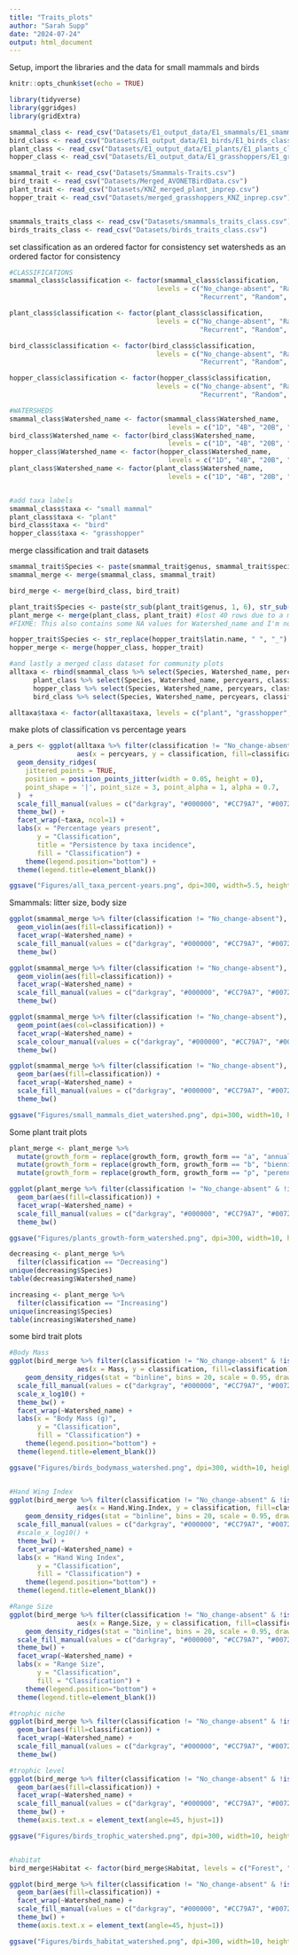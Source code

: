 ```yaml
---
title: "Traits_plots"
author: "Sarah Supp"
date: "2024-07-24"
output: html_document
---
```


Setup, import the libraries and the data for small mammals and birds
```r
knitr::opts_chunk$set(echo = TRUE)

library(tidyverse)
library(ggridges)
library(gridExtra)

smammal_class <- read_csv("Datasets/E1_output_data/E1_smammals/E1_smammals_classified.csv")
bird_class <- read_csv("Datasets/E1_output_data/E1_birds/E1_birds_classified.csv")
plant_class <- read_csv("Datasets/E1_output_data/E1_plants/E1_plants_classified.csv")
hopper_class <- read_csv("Datasets/E1_output_data/E1_grasshoppers/E1_grasshoppers_classified.csv")

smammal_trait <- read_csv("Datasets/Smammals-Traits.csv")
bird_trait <- read_csv("Datasets/Merged_AVONETBirdData.csv")
plant_trait <- read_csv("Datasets/KNZ_merged_plant_inprep.csv")
hopper_trait <- read_csv("Datasets/merged_grasshoppers_KNZ_inprep.csv")


smammals_traits_class <- read_csv("Datasets/smammals_traits_class.csv") 
birds_traits_class <- read_csv("Datasets/birds_traits_class.csv") 
```

set classification as an ordered factor for consistency
set watersheds as an ordered factor for consistency
```r
#CLASSIFICATIONS
smammal_class$classification <- factor(smammal_class$classification,
                                     levels = c("No_change-absent", "Rare", "No_change-present",
                                                "Recurrent", "Random", "Increasing", "Decreasing"))

plant_class$classification <- factor(plant_class$classification,
                                     levels = c("No_change-absent", "Rare", "No_change-present",
                                                "Recurrent", "Random", "Increasing", "Decreasing"))

bird_class$classification <- factor(bird_class$classification,
                                     levels = c("No_change-absent", "Rare", "No_change-present",
                                                "Recurrent", "Random", "Increasing", "Decreasing"))

hopper_class$classification <- factor(hopper_class$classification,
                                     levels = c("No_change-absent", "Rare", "No_change-present",
                                                "Recurrent", "Random", "Increasing", "Decreasing"))

#WATERSHEDS
smammal_class$Watershed_name <- factor(smammal_class$Watershed_name,
                                        levels = c("1D", "4B", "20B", "N1B", "N4D", "N20B"))
bird_class$Watershed_name <- factor(bird_class$Watershed_name,
                                        levels = c("1D", "4B", "20B", "N1B", "N4D", "N20B"))
hopper_class$Watershed_name <- factor(hopper_class$Watershed_name,
                                        levels = c("1D", "4B", "20B", "N1B", "N4D", "N20B"))
plant_class$Watershed_name <- factor(plant_class$Watershed_name,
                                        levels = c("1D", "4B", "20B", "N1B", "N4D", "N20B"))


#add taxa labels
smammal_class$taxa <- "small mammal"
plant_class$taxa <- "plant"
bird_class$taxa <- "bird"
hopper_class$taxa <- "grasshopper"


```


merge classification and trait datasets
```r
smammal_trait$Species <- paste(smammal_trait$genus, smammal_trait$species, sep="_")
smammal_merge <- merge(smammal_class, smammal_trait)

bird_merge <- merge(bird_class, bird_trait)

plant_trait$Species <- paste(str_sub(plant_trait$genus, 1, 6), str_sub(plant_trait$species, 1, 5), sep = "_")
plant_merge <- merge(plant_class, plant_trait) #lost 40 rows due to a mismatch in species (more in the class set)
#FIXME: This also contains some NA values for Watershed_name and I'm not sure why

hopper_trait$Species <- str_replace(hopper_trait$latin.name, " ", "_")
hopper_merge <- merge(hopper_class, hopper_trait)

#and lastly a merged class dataset for community plots
alltaxa <- rbind(smammal_class %>% select(Species, Watershed_name, percyears, classification, taxa),
      plant_class %>% select(Species, Watershed_name, percyears, classification, taxa),
      hopper_class %>% select(Species, Watershed_name, percyears, classification, taxa),
      bird_class %>% select(Species, Watershed_name, percyears, classification, taxa))

alltaxa$taxa <- factor(alltaxa$taxa, levels = c("plant", "grasshopper", "bird", "small mammal"))

```




make plots of classification vs percentage years
```r
a_pers <- ggplot(alltaxa %>% filter(classification != "No_change-absent"), 
                 aes(x = percyears, y = classification, fill=classification)) +
  geom_density_ridges(
    jittered_points = TRUE,
    position = position_points_jitter(width = 0.05, height = 0),
    point_shape = '|', point_size = 3, point_alpha = 1, alpha = 0.7,
  )  +
  scale_fill_manual(values = c("darkgray", "#000000", "#CC79A7", "#0072B2", "#009E73", "#D55E00")) +
  theme_bw() + 
  facet_wrap(~taxa, ncol=1) +
  labs(x = "Percentage years present", 
       y = "Classification", 
       title = "Persistence by taxa incidence",
       fill = "Classification") +
    theme(legend.position="bottom") +
  theme(legend.title=element_blank())

ggsave("Figures/all_taxa_percent-years.png", dpi=300, width=5.5, height=10)

```

Smammals: litter size, body size
```r
ggplot(smammal_merge %>% filter(classification != "No_change-absent"), aes(classification, litters_per_year)) + 
  geom_violin(aes(fill=classification)) +
  facet_wrap(~Watershed_name) +
  scale_fill_manual(values = c("darkgray", "#000000", "#CC79A7", "#0072B2", "#009E73", "#D55E00")) +
  theme_bw()

ggplot(smammal_merge %>% filter(classification != "No_change-absent"), aes(classification, litter_size)) + 
  geom_violin(aes(fill=classification)) +
  facet_wrap(~Watershed_name) +
  scale_fill_manual(values = c("darkgray", "#000000", "#CC79A7", "#0072B2", "#009E73", "#D55E00")) +
  theme_bw()

ggplot(smammal_merge %>% filter(classification != "No_change-absent"), aes(litter_size, litters_per_year)) + 
  geom_point(aes(col=classification)) +
  facet_wrap(~Watershed_name) +
  scale_colour_manual(values = c("darkgray", "#000000", "#CC79A7", "#0072B2", "#009E73", "#D55E00")) +
  theme_bw()

ggplot(smammal_merge %>% filter(classification != "No_change-absent"), aes(diet)) + 
  geom_bar(aes(fill=classification)) +
  facet_wrap(~Watershed_name) +
  scale_fill_manual(values = c("darkgray", "#000000", "#CC79A7", "#0072B2", "#009E73", "#D55E00")) +
  theme_bw()

ggsave("Figures/small_mammals_diet_watershed.png", dpi=300, width=10, height=6)
```


Some plant trait plots
```r
plant_merge <- plant_merge %>% 
  mutate(growth_form = replace(growth_form, growth_form == "a", "annual")) %>%
  mutate(growth_form = replace(growth_form, growth_form == "b", "biennial")) %>%
  mutate(growth_form = replace(growth_form, growth_form == "p", "perennial"))

ggplot(plant_merge %>% filter(classification != "No_change-absent" & !is.na(Watershed_name)), aes(growth_form)) + 
  geom_bar(aes(fill=classification)) +
  facet_wrap(~Watershed_name) +
  scale_fill_manual(values = c("darkgray", "#000000", "#CC79A7", "#0072B2", "#009E73", "#D55E00")) +
  theme_bw()

ggsave("Figures/plants_growth-form_watershed.png", dpi=300, width=10, height=6)

decreasing <- plant_merge %>% 
  filter(classification == "Decreasing")
unique(decreasing$Species)
table(decreasing$Watershed_name)

increasing <- plant_merge %>% 
  filter(classification == "Increasing")
unique(increasing$Species)
table(increasing$Watershed_name)

```

some bird trait plots
```r
#Body Mass
ggplot(bird_merge %>% filter(classification != "No_change-absent" & !is.na(Watershed_name)), 
                 aes(x = Mass, y = classification, fill=classification)) +
    geom_density_ridges(stat = "binline", bins = 20, scale = 0.95, draw_baseline = FALSE) +
  scale_fill_manual(values = c("darkgray", "#000000", "#CC79A7", "#0072B2", "#009E73", "#D55E00")) +
  scale_x_log10() +
  theme_bw() + 
  facet_wrap(~Watershed_name) +
  labs(x = "Body Mass (g)", 
       y = "Classification", 
       fill = "Classification") +
    theme(legend.position="bottom") +
  theme(legend.title=element_blank())

ggsave("Figures/birds_bodymass_watershed.png", dpi=300, width=10, height=6)


#Hand Wing Index
ggplot(bird_merge %>% filter(classification != "No_change-absent" & !is.na(Watershed_name)), 
                 aes(x = Hand.Wing.Index, y = classification, fill=classification)) +
    geom_density_ridges(stat = "binline", bins = 20, scale = 0.95, draw_baseline = FALSE) +
  scale_fill_manual(values = c("darkgray", "#000000", "#CC79A7", "#0072B2", "#009E73", "#D55E00")) +
  #scale_x_log10() +
  theme_bw() + 
  facet_wrap(~Watershed_name) +
  labs(x = "Hand Wing Index", 
       y = "Classification", 
       fill = "Classification") +
    theme(legend.position="bottom") +
  theme(legend.title=element_blank())

#Range Size
ggplot(bird_merge %>% filter(classification != "No_change-absent" & !is.na(Watershed_name)), 
                 aes(x = Range.Size, y = classification, fill=classification)) +
    geom_density_ridges(stat = "binline", bins = 20, scale = 0.95, draw_baseline = FALSE) +
  scale_fill_manual(values = c("darkgray", "#000000", "#CC79A7", "#0072B2", "#009E73", "#D55E00")) +
  theme_bw() + 
  facet_wrap(~Watershed_name) +
  labs(x = "Range Size", 
       y = "Classification", 
       fill = "Classification") +
    theme(legend.position="bottom") +
  theme(legend.title=element_blank())

#trophic niche
ggplot(bird_merge %>% filter(classification != "No_change-absent" & !is.na(Watershed_name)), aes(Trophic.Niche)) + 
  geom_bar(aes(fill=classification)) +
  facet_wrap(~Watershed_name) +
  scale_fill_manual(values = c("darkgray", "#000000", "#CC79A7", "#0072B2", "#009E73", "#D55E00")) +
  theme_bw()

#trophic level
ggplot(bird_merge %>% filter(classification != "No_change-absent" & !is.na(Watershed_name)), aes(Trophic.Level)) + 
  geom_bar(aes(fill=classification)) +
  facet_wrap(~Watershed_name) +
  scale_fill_manual(values = c("darkgray", "#000000", "#CC79A7", "#0072B2", "#009E73", "#D55E00")) +
  theme_bw() + 
  theme(axis.text.x = element_text(angle=45, hjust=1))

ggsave("Figures/birds_trophic_watershed.png", dpi=300, width=10, height=6)


#habitat
bird_merge$Habitat <- factor(bird_merge$Habitat, levels = c("Forest", "Woodland", "Shrubland", "Grassland", "Wetland", "Human Modified"))

ggplot(bird_merge %>% filter(classification != "No_change-absent" & !is.na(Watershed_name)), aes(Habitat)) + 
  geom_bar(aes(fill=classification)) +
  facet_wrap(~Watershed_name) +
  scale_fill_manual(values = c("darkgray", "#000000", "#CC79A7", "#0072B2", "#009E73", "#D55E00")) +
  theme_bw() + 
  theme(axis.text.x = element_text(angle=45, hjust=1))

ggsave("Figures/birds_habitat_watershed.png", dpi=300, width=10, height=6)
```

